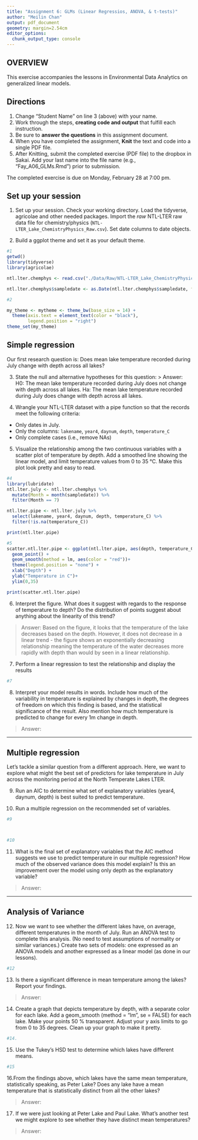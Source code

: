 ```yaml
---
title: "Assignment 6: GLMs (Linear Regressios, ANOVA, & t-tests)"
author: "Meilin Chan"
output: pdf_document
geometry: margin=2.54cm
editor_options: 
  chunk_output_type: console
---
```


## OVERVIEW

This exercise accompanies the lessons in Environmental Data Analytics on generalized linear models. 

## Directions
1. Change "Student Name" on line 3 (above) with your name.
2. Work through the steps, **creating code and output** that fulfill each instruction.
3. Be sure to **answer the questions** in this assignment document.
4. When you have completed the assignment, **Knit** the text and code into a single PDF file.
5. After Knitting, submit the completed exercise (PDF file) to the dropbox in Sakai. Add your last name into the file name (e.g., "Fay_A06_GLMs.Rmd") prior to submission.

The completed exercise is due on Monday, February 28 at 7:00 pm.

## Set up your session 
1. Set up your session. Check your working directory. Load the tidyverse, agricolae and other needed packages. Import the *raw* NTL-LTER raw data file for chemistry/physics (`NTL-LTER_Lake_ChemistryPhysics_Raw.csv`). Set date columns to date objects.

2. Build a ggplot theme and set it as your default theme.

```r
#1
getwd()
library(tidyverse)
library(agricolae)

ntl.lter.chemphys <- read.csv("./Data/Raw/NTL-LTER_Lake_ChemistryPhysics_Raw.csv", stringsAsFactors = TRUE)

ntl.lter.chemphys$sampledate <- as.Date(ntl.lter.chemphys$sampledate, format = "%m/%d/%y")

#2

my_theme <- mytheme <- theme_bw(base_size = 14) +
  theme(axis.text = element_text(color = "black"), 
        legend.position = "right")
theme_set(my_theme)

```

## Simple regression
Our first research question is: Does mean lake temperature recorded during July change with depth across all lakes?

3. State the null and alternative hypotheses for this question:
> Answer:
H0: The mean lake temperature recorded during July does not change with depth across all lakes.
Ha: The mean lake temperature recorded during July does change with depth across all lakes.


4.  Wrangle your NTL-LTER dataset with a pipe function so that the records meet the following criteria: 
 * Only dates in July. 
 * Only the columns: `lakename`, `year4`, `daynum`, `depth`, `temperature_C`
 * Only complete cases (i.e., remove NAs)

5. Visualize the relationship among the two continuous variables with a scatter plot of temperature by depth. Add a smoothed line showing the linear model, and limit temperature values from 0 to 35 °C. Make this plot look pretty and easy to read.

```r
#4
library(lubridate)
ntl.lter.july <- ntl.lter.chemphys %>%
  mutate(Month = month(sampledate)) %>%
  filter(Month == 7)

ntl.lter.pipe <- ntl.lter.july %>%
  select(lakename, year4, daynum, depth, temperature_C) %>%
  filter(!is.na(temperature_C)) 

print(ntl.lter.pipe)

#5
scatter.ntl.lter.pipe <- ggplot(ntl.lter.pipe, aes(depth, temperature_C)) +
  geom_point() +
  geom_smooth(method = lm, aes(color = "red"))+
  theme(legend.position = "none") +
  xlab("Depth") +
  ylab("Temperature in C")+
  ylim(0,35)

print(scatter.ntl.lter.pipe)

```


6. Interpret the figure. What does it suggest with regards to the response of temperature to depth? Do the distribution of points suggest about anything about the linearity of this trend?

> Answer: Based on the figure, it looks that the temperature of the lake decreases based on the depth. However, it does not decrease in a linear trend - the figure shows an exponentially decreasing relationship meaning the temperature of the water decreases more rapidly with depth than would by seen in a linear relationship. 


7. Perform a linear regression to test the relationship and display the results

```r
#7


```


8. Interpret your model results in words. Include how much of the variability in temperature is explained by changes in depth, the degrees of freedom on which this finding is based, and the statistical significance of the result. Also mention how much temperature is predicted to change for every 1m change in depth. 

> Answer:


---

## Multiple regression
Let's tackle a similar question from a different approach. Here, we want to explore what might the best set of predictors for lake temperature in July across the monitoring period at the North Temperate Lakes LTER. 


9. Run an AIC to determine what set of explanatory variables (year4, daynum, depth) is best suited to predict temperature.

10. Run a multiple regression on the recommended set of variables. 

```r
#9



#10


```

11. What is the final set of explanatory variables that the AIC method suggests we use to predict temperature in our multiple regression? How much of the observed variance does this model explain? Is this an improvement over the model using only depth as the explanatory variable?

> Answer: 



---
## Analysis of Variance

12. Now we want to see whether the different lakes have, on average, different temperatures in the month of July. Run an ANOVA test to complete this analysis. (No need to test assumptions of normality or similar variances.) Create two sets of models: one expressed as an ANOVA models and another expressed as a linear model (as done in our lessons).

```r
#12


```

13. Is there a significant difference in mean temperature among the lakes? Report your findings. 

> Answer: 



14. Create a graph that depicts temperature by depth, with a separate color for each lake. Add a geom_smooth (method = "lm", se = FALSE) for each lake. Make your points 50 % transparent. Adjust your y axis limits to go from 0 to 35 degrees. Clean up your graph to make it pretty. 

```r
#14.


```

15. Use the Tukey's HSD test to determine which lakes have different means.

```r
#15


```

16.From the findings above, which lakes have the same mean temperature, statistically speaking, as Peter Lake? Does any lake have a mean temperature that is statistically distinct from all the other lakes?

>Answer:

 

17. If we were just looking at Peter Lake and Paul Lake. What's another test we might explore to see whether they have distinct mean temperatures? 

>Answer: 


